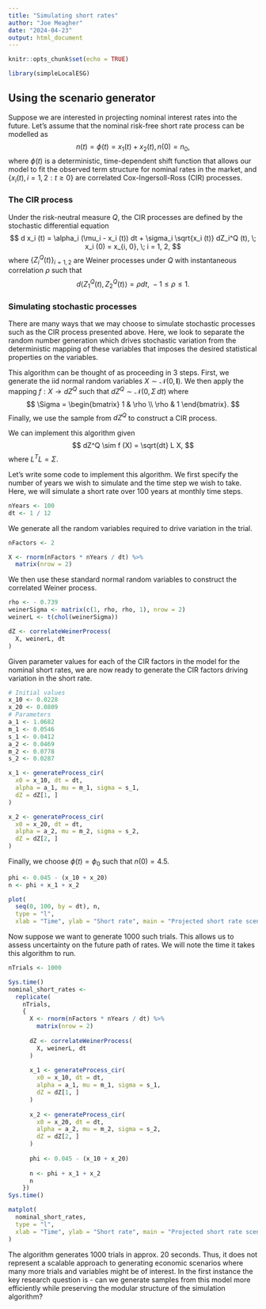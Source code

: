 ```yaml
---
title: "Simulating short rates"
author: "Joe Meagher"
date: "2024-04-23"
output: html_document
---
```


```r
knitr::opts_chunk$set(echo = TRUE)
```


```r
library(simpleLocalESG)
```

## Using the scenario generator

Suppose we are interested in projecting nominal interest rates into the future. Let's assume that the nominal risk-free short rate process can be modelled as
$$
n (t) = \phi (t) = x_1 (t) + x_2 (t), n (0) = n_0,
$$
where $\phi (t)$ is a deterministic, time-dependent shift function that allows our model to fit the observed term structure for nominal rates in the market, and $\left\{ x_i (t), i = 1, 2 : t \geq 0 \right\}$ are correlated Cox-Ingersoll-Ross (CIR) processes.

### The CIR process

Under the risk-neutral measure $Q$, the CIR processes are defined by the stochastic differential equation
$$
d x_i (t) = \alpha_i (\mu_i - x_i (t)) dt + \sigma_i \sqrt{x_i (t)} dZ_i^Q (t), \; 
x_i (0) = x_{i, 0}, \;
i = 1, 2,
$$
where $\left\{ Z_i^Q (t) \right\}_{i = 1, 2}$ are Weiner processes under $Q$ with instantaneous correlation $\rho$ such that
$$
d \langle Z_1^Q (t), Z_2^Q (t) \rangle = \rho dt, \; -1 \leq \rho \leq 1.
$$

### Simulating stochastic processes

There are many ways that we may choose to simulate stochastic processes such as the CIR process presented above. Here, we look to separate the random number generation which drives stochastic variation from the deterministic mapping of these variables that imposes the desired statistical properties on the variables.

This algorithm can be thought of as proceeding in 3 steps. First, we generate the iid normal random variables $X \sim \mathcal N (0, \mathbf I)$. We then apply the mapping $f : X \to dZ^Q$ such that $dZ^Q \sim \mathcal N (0, \Sigma \, dt)$ where
$$
\Sigma = 
\begin{bmatrix}
1 & \rho \\
\rho & 1
\end{bmatrix}.
$$
Finally, we use the sample from $dZ^Q$ to construct a CIR process.

We can implement this algorithm given
$$
dZ^Q \sim f (X) = \sqrt{dt} L X,
$$
where $L^T L = \Sigma$.

Let's write some code to implement this algorithm. We first specify the number of years we wish to simulate and the time step we wish to take. Here, we will simulate a short rate over 100 years at monthly time steps.

```r
nYears <- 100
dt <- 1 / 12
```

We generate all the random variables required to drive variation in the trial.

```r
nFactors <- 2

X <- rnorm(nFactors * nYears / dt) %>% 
  matrix(nrow = 2)
```

We then use these standard normal random variables to construct the correlated Weiner process.

```r
rho <- - 0.739
weinerSigma <- matrix(c(1, rho, rho, 1), nrow = 2)
weinerL <- t(chol(weinerSigma))

dZ <- correlateWeinerProcess(
  X, weinerL, dt
)
```

Given parameter values for each of the CIR factors in the model for the nominal short rates, we are now ready to generate the CIR factors driving variation in the short rate.

```r
# Initial values
x_10 <- 0.0228
x_20 <- 0.0809
# Parameters
a_1 <- 1.0682
m_1 <- 0.0546
s_1 <- 0.0412
a_2 <- 0.0469
m_2 <- 0.0778
s_2 <- 0.0287

x_1 <- generateProcess_cir(
  x0 = x_10, dt = dt,
  alpha = a_1, mu = m_1, sigma = s_1,
  dZ = dZ[1, ]
)

x_2 <- generateProcess_cir(
  x0 = x_20, dt = dt,
  alpha = a_2, mu = m_2, sigma = s_2,
  dZ = dZ[2, ]
)
```

Finally, we choose $\phi (t) = \phi_0$ such that $n (0) = 4.5%$.

```r
phi <- 0.045 - (x_10 + x_20)
n <- phi + x_1 + x_2
```

```r
plot(
  seq(0, 100, by = dt), n, 
  type = "l",
  xlab = "Time", ylab = "Short rate", main = "Projected short rate scenario")
```

Now suppose we want to generate 1000 such trials. This allows us to assess uncertainty on the future path of rates. We will note the time it takes this algorithm to run.

```r
nTrials <- 1000

Sys.time()
nominal_short_rates <-
  replicate(
    nTrials,
    {
      X <- rnorm(nFactors * nYears / dt) %>% 
        matrix(nrow = 2)
      
      dZ <- correlateWeinerProcess(
        X, weinerL, dt
      )
      
      x_1 <- generateProcess_cir(
        x0 = x_10, dt = dt,
        alpha = a_1, mu = m_1, sigma = s_1,
        dZ = dZ[1, ]
      )
      
      x_2 <- generateProcess_cir(
        x0 = x_20, dt = dt,
        alpha = a_2, mu = m_2, sigma = s_2,
        dZ = dZ[2, ]
      )
      
      phi <- 0.045 - (x_10 + x_20)
      
      n <- phi + x_1 + x_2
      n
    })
Sys.time()
```

```r
matplot(
  nominal_short_rates,
  type = "l",
  xlab = "Time", ylab = "Short rate", main = "Projected short rate scenario"
)
```

The algorithm generates 1000 trials in approx. 20 seconds. Thus, it does not represent a scalable approach to generating economic scenarios where many more trials and variables might be of interest. In the first instance the key research question is - can we generate samples from this model more efficiently while preserving the modular structure of the simulation algorithm?



